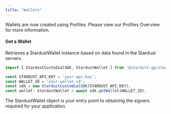 ```yaml
---
title: "Wallets"
---
```


<Note>Wallets are now created using Profiles. Please view our Profiles Overview for more information.</Note>

#### Get a Wallet

Retrieves a StardustWallet instance based on data found in the Stardust servers.

```TypeScript TypeScript
import { StardustCustodialSDK, StardustWallet } from '@stardust-gg/stardust-custodial-sdk';

const STARDUST_API_KEY = 'your-api-key';
const WALLET_ID = 'your-wallet-id';
const sdk = new StardustCustodialSDK(STARDUST_API_KEY);
const wallet: StardustWallet = await sdk.getWallet(WALLET_ID);
```

<Note>The StardustWallet object is your entry point to obtaining the signers required for your application.</Note>